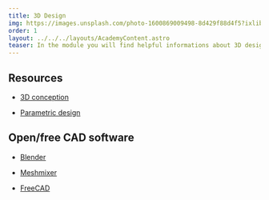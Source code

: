 ```yaml
---
title: 3D Design
img: https://images.unsplash.com/photo-1600869009498-8d429f88d4f5?ixlib=rb-4.0.3&ixid=MnwxMjA3fDB8MHxwaG90by1wYWdlfHx8fGVufDB8fHx8&auto=format&fit=crop&w=2070&q=80
order: 1
layout: ../../../layouts/AcademyContent.astro
teaser: In the module you will find helpful informations about 3D design (CAD).
---
```


## Resources

- <a href="https://www.makersplus.eu/3d-conception/" target="_blank" rel="noopener noreferrer">3D conception</a>

- <a href="https://www.mekanika.io/blog/learn-1/parametric-designs-37" target="_blank" rel="noopener noreferrer">Parametric design</a>


## Open/free CAD software

- <a href="https://www.blender.org/" target="_blank" rel="noopener noreferrer">Blender</a>

- <a href="https://www.meshmixer.com/download.html" target="_blank" rel="noopener noreferrer">Meshmixer</a>

- <a href="https://wiki.freecadweb.org/Tutorials" target="_blank" rel="noopener noreferrer">FreeCAD</a>

